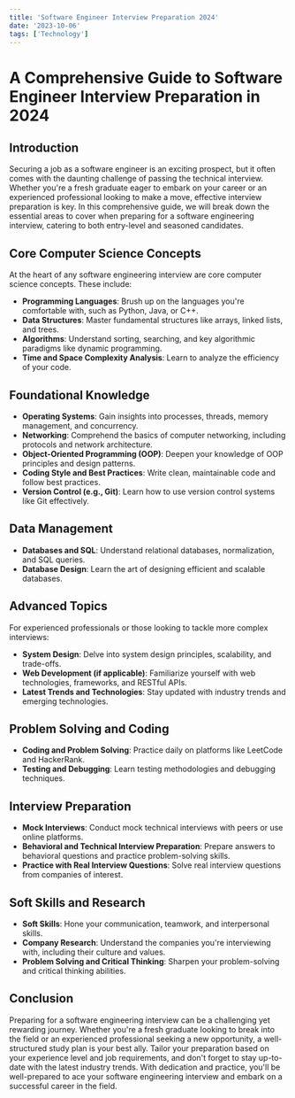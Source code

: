 ---
title: 'Software Engineer Interview Preparation 2024'
date: '2023-10-06'
tags: ['Technology']
---

# A Comprehensive Guide to Software Engineer Interview Preparation in 2024

## Introduction
Securing a job as a software engineer is an exciting prospect, but it often comes with the daunting challenge of passing the technical interview. Whether you're a fresh graduate eager to embark on your career or an experienced professional looking to make a move, effective interview preparation is key. In this comprehensive guide, we will break down the essential areas to cover when preparing for a software engineering interview, catering to both entry-level and seasoned candidates.

## Core Computer Science Concepts

At the heart of any software engineering interview are core computer science concepts. These include:

- **Programming Languages**: Brush up on the languages you're comfortable with, such as Python, Java, or C++.
- **Data Structures**: Master fundamental structures like arrays, linked lists, and trees.
- **Algorithms**: Understand sorting, searching, and key algorithmic paradigms like dynamic programming.
- **Time and Space Complexity Analysis**: Learn to analyze the efficiency of your code.

## Foundational Knowledge

- **Operating Systems**: Gain insights into processes, threads, memory management, and concurrency.
- **Networking**: Comprehend the basics of computer networking, including protocols and network architecture.
- **Object-Oriented Programming (OOP)**: Deepen your knowledge of OOP principles and design patterns.
- **Coding Style and Best Practices**: Write clean, maintainable code and follow best practices.
- **Version Control (e.g., Git)**: Learn how to use version control systems like Git effectively.

## Data Management

- **Databases and SQL**: Understand relational databases, normalization, and SQL queries.
- **Database Design**: Learn the art of designing efficient and scalable databases.

## Advanced Topics

For experienced professionals or those looking to tackle more complex interviews:

- **System Design**: Delve into system design principles, scalability, and trade-offs.
- **Web Development (if applicable)**: Familiarize yourself with web technologies, frameworks, and RESTful APIs.
- **Latest Trends and Technologies**: Stay updated with industry trends and emerging technologies.

## Problem Solving and Coding

- **Coding and Problem Solving**: Practice daily on platforms like LeetCode and HackerRank.
- **Testing and Debugging**: Learn testing methodologies and debugging techniques.

## Interview Preparation

- **Mock Interviews**: Conduct mock technical interviews with peers or use online platforms.
- **Behavioral and Technical Interview Preparation**: Prepare answers to behavioral questions and practice problem-solving skills.
- **Practice with Real Interview Questions**: Solve real interview questions from companies of interest.

## Soft Skills and Research

- **Soft Skills**: Hone your communication, teamwork, and interpersonal skills.
- **Company Research**: Understand the companies you're interviewing with, including their culture and values.
- **Problem Solving and Critical Thinking**: Sharpen your problem-solving and critical thinking abilities.

## Conclusion

Preparing for a software engineering interview can be a challenging yet rewarding journey. Whether you're a fresh graduate looking to break into the field or an experienced professional seeking a new opportunity, a well-structured study plan is your best ally. Tailor your preparation based on your experience level and job requirements, and don't forget to stay up-to-date with the latest industry trends. With dedication and practice, you'll be well-prepared to ace your software engineering interview and embark on a successful career in the field.
